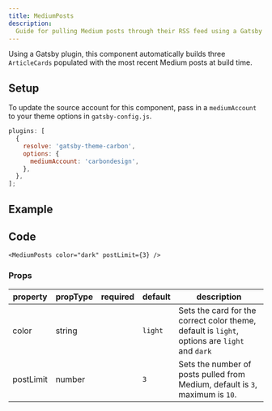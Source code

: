 ```yaml
---
title: MediumPosts
description:
  Guide for pulling Medium posts through their RSS feed using a Gatsby plugin.
---
```


<PageDescription>

Using a Gatsby plugin, this component automatically builds three `ArticleCards`
populated with the most recent Medium posts at build time.

</PageDescription>

## Setup

To update the source account for this component, pass in a `mediumAccount` to
your theme options in `gatsby-config.js`.

```js
plugins: [
  {
    resolve: 'gatsby-theme-carbon',
    options: {
      mediumAccount: 'carbondesign',
    },
  },
];
```

## Example

<MediumPosts color="dark" postLimit={3} />

## Code

```mdx path=components/MediumPosts/MediumPosts.js src=https://github.com/carbon-design-system/gatsby-theme-carbon/tree/main/packages/gatsby-theme-carbon/src/components/MediumPosts
<MediumPosts color="dark" postLimit={3} />
```

### Props

| property  | propType | required | default | description                                                                                   |
| --------- | -------- | -------- | ------- | --------------------------------------------------------------------------------------------- |
| color     | string   |          | `light` | Sets the card for the correct color theme, default is `light`, options are `light` and `dark` |
| postLimit | number   |          | `3`     | Sets the number of posts pulled from Medium, default is `3`, maximum is `10`.                 |

